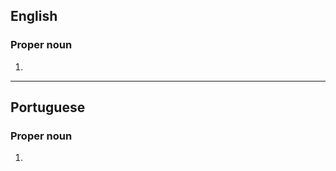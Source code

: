 ==English==
{{wikipedia}}

===Proper noun===
{{en-proper noun|head=Belo Horizonte}}

# {{place|en|municipality/state capital|s/Minas Gerais|c/Brazil}}

----

==Portuguese==

===Proper noun===
{{pt-proper noun|head=[[belo|Belo]] [[horizonte|Horizonte]]}}

# {{place|pt|municipality/state capital|s/Minas Gerais|c/Brazil|t=Belo Horizonte}}